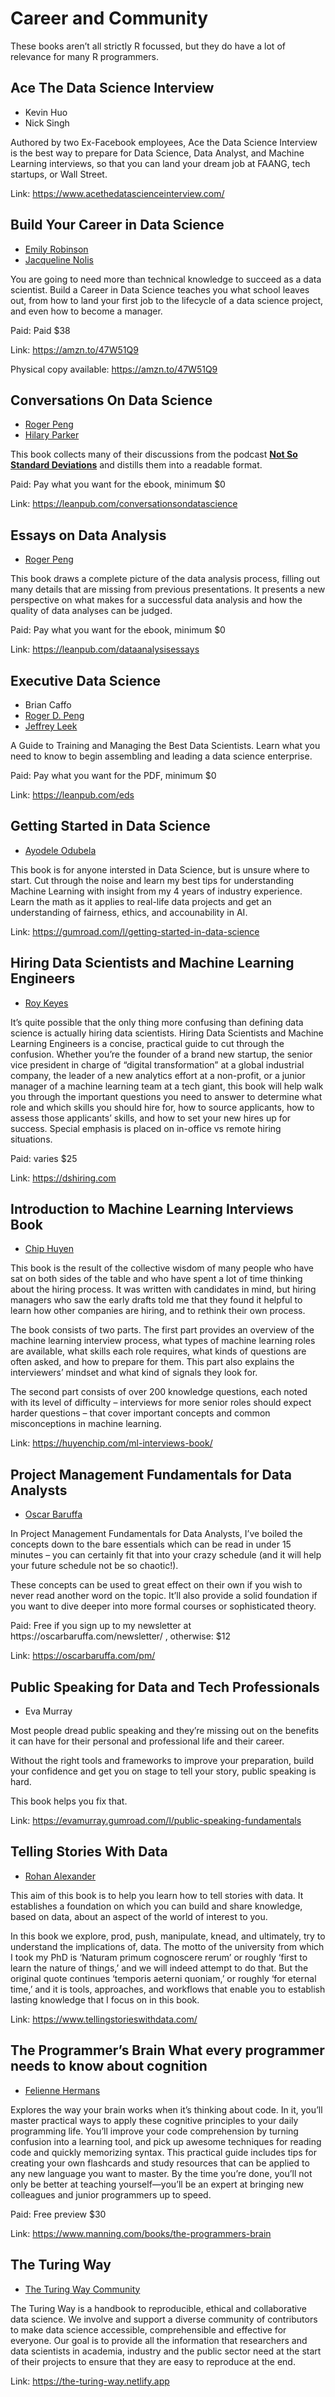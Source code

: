 # Career and Community

These books aren’t all strictly R focussed, but they do have a lot of relevance for many R programmers.

## Ace The Data Science Interview

- Kevin Huo
- Nick Singh

Authored by two Ex-Facebook employees, Ace the Data Science Interview is the best way to prepare for Data Science, Data Analyst, and Machine Learning interviews, so that you can land your dream job at FAANG, tech startups, or Wall Street.

Link: [https://www.acethedatascienceinterview.com/](https://www.acethedatascienceinterview.com/)

## Build Your Career in Data Science

- [Emily Robinson](https://twitter.com/robinson_es)
- [Jacqueline Nolis](https://twitter.com/skyetetra)

You are going to need more than technical knowledge to succeed as a data scientist. Build a Career in Data Science teaches you what school leaves out, from how to land your first job to the lifecycle of a data science project, and even how to become a manager.

Paid: Paid $38

Link: [https://amzn.to/47W51Q9](https://amzn.to/47W51Q9)

Physical copy available: [https://amzn.to/47W51Q9](https://amzn.to/47W51Q9)

## Conversations On Data Science

- [Roger Peng](https://twitter.com/rdpeng)
- [Hilary Parker](https://twitter.com/hspter)

This book collects many of their discussions from the podcast [**Not So
Standard Deviations**](https://soundcloud.com/nssd-podcast) and distills
them into a readable format.

Paid: Pay what you want for the ebook, minimum $0

Link: [https://leanpub.com/conversationsondatascience](https://leanpub.com/conversationsondatascience)

## Essays on Data Analysis

- [Roger Peng](https://twitter.com/rdpeng)

This book draws a complete picture of the data analysis process, filling
out many details that are missing from previous presentations. It
presents a new perspective on what makes for a successful data analysis
and how the quality of data analyses can be judged.

Paid: Pay what you want for the ebook, minimum $0

Link: [https://leanpub.com/dataanalysisessays](https://leanpub.com/dataanalysisessays)

## Executive Data Science

- Brian Caffo
- [Roger D. Peng](https://twitter.com/rdpeng)
- [Jeffrey Leek](@jtleek)

A Guide to Training and Managing the Best Data Scientists. Learn what
you need to know to begin assembling and leading a data science
enterprise.

Paid: Pay what you want for the PDF, minimum $0

Link: [https://leanpub.com/eds](https://leanpub.com/eds)

## Getting Started in Data Science

- [Ayodele Odubela](https://twitter.com/DataSciBae)

This book is for anyone intersted in Data Science, but is unsure where
to start. Cut through the noise and learn my best tips for understanding
Machine Learning with insight from my 4 years of industry experience.
Learn the math as it applies to real-life data projects and get an
understanding of fairness, ethics, and accounability in AI.

Link: [https://gumroad.com/l/getting-started-in-data-science](https://gumroad.com/l/getting-started-in-data-science)

## Hiring Data Scientists and Machine Learning Engineers

- [Roy Keyes](https://twitter.com/roycoding)

It's quite possible that the only thing more confusing than defining data science is actually hiring data scientists. Hiring Data Scientists and Machine Learning Engineers is a concise, practical guide to cut through the confusion. Whether you're the founder of a brand new startup, the senior vice president in charge of "digital transformation" at a global industrial company, the leader of a new analytics effort at a non-profit, or a junior manager of a machine learning team at a tech giant, this book will help walk you through the important questions you need to answer to determine what role and which skills you should hire for, how to source applicants, how to assess those applicants' skills, and how to set your new hires up for success. Special emphasis is placed on in-office vs remote hiring situations.

Paid: varies $25

Link: [https://dshiring.com](https://dshiring.com)

## Introduction to Machine Learning Interviews Book

- [Chip Huyen](https://huyenchip.com/)

This book is the result of the collective wisdom of many people who have sat on both sides of the table and who have spent a lot of time thinking about the hiring process. It was written with candidates in mind, but hiring managers who saw the early drafts told me that they found it helpful to learn how other companies are hiring, and to rethink their own process.

The book consists of two parts. The first part provides an overview of the machine learning interview process, what types of machine learning roles are available, what skills each role requires, what kinds of questions are often asked, and how to prepare for them. This part also explains the interviewers’ mindset and what kind of signals they look for.

The second part consists of over 200 knowledge questions, each noted with its level of difficulty -- interviews for more senior roles should expect harder questions -- that cover important concepts and common misconceptions in machine learning.

Link: [https://huyenchip.com/ml-interviews-book/](https://huyenchip.com/ml-interviews-book/)

## Project Management Fundamentals for Data Analysts

- [Oscar Baruffa](https://twitter.com/OscarBaruffa)

In Project Management Fundamentals for Data Analysts, I’ve boiled the concepts down to the bare essentials which can be read in under 15 minutes – you can certainly fit that into your crazy schedule (and it will help your future schedule not be so chaotic!).

These concepts can be used to great effect on their own if you wish to never read another word on the topic. It’ll also provide a solid foundation if you want to dive deeper into more formal courses or sophisticated theory.

Paid: Free if you sign up to my newsletter at https://oscarbaruffa.com/newsletter/ , otherwise: $12

Link: [https://oscarbaruffa.com/pm/](https://oscarbaruffa.com/pm/)

## Public Speaking for Data and Tech Professionals

- Eva Murray

Most people dread public speaking and they’re missing out on the benefits it can have for their personal and professional life and their career.

Without the right tools and frameworks to improve your preparation, build your confidence and get you on stage to tell your story, public speaking is hard.

This book helps you fix that.

Link: [https://evamurray.gumroad.com/l/public-speaking-fundamentals](https://evamurray.gumroad.com/l/public-speaking-fundamentals)

## Telling Stories With Data

- [Rohan Alexander](https://twitter.com/RohanAlexander)

This aim of this book is to help you learn how to tell stories with data. It establishes a foundation on which you can build and share knowledge, based on data, about an aspect of the world of interest to you.

In this book we explore, prod, push, manipulate, knead, and ultimately, try to understand the implications of, data. The motto of the university from which I took my PhD is ‘Naturam primum cognoscere rerum’ or roughly ‘first to learn the nature of things,’ and we will indeed attempt to do that. But the original quote continues ‘temporis aeterni quoniam,’ or roughly ‘for eternal time,’ and it is tools, approaches, and workflows that enable you to establish lasting knowledge that I focus on in this book.

Link: [https://www.tellingstorieswithdata.com/](https://www.tellingstorieswithdata.com/)

## The Programmer's Brain  What every programmer needs to know about cognition

- [Felienne Hermans](https://twitter.com/Felienne)

Explores the way your brain works when it’s thinking about code. In it, you’ll master practical ways to apply these cognitive principles to your daily programming life. You’ll improve your code comprehension by turning confusion into a learning tool, and pick up awesome techniques for reading code and quickly memorizing syntax. This practical guide includes tips for creating your own flashcards and study resources that can be applied to any new language you want to master. By the time you’re done, you’ll not only be better at teaching yourself—you’ll be an expert at bringing new colleagues and junior programmers up to speed.

Paid: Free preview $30

Link: [https://www.manning.com/books/the-programmers-brain](https://www.manning.com/books/the-programmers-brain)

## The Turing Way

- [The Turing Way Community](http://doi.org/10.5281/zenodo.3233853)

The Turing Way is a handbook to reproducible, ethical and collaborative data science. We involve and support a diverse community of contributors to make data science accessible, comprehensible and effective for everyone. Our goal is to provide all the information that researchers and data scientists in academia, industry and the public sector need at the start of their projects to ensure that they are easy to reproduce at the end.

Link: [https://the-turing-way.netlify.app](https://the-turing-way.netlify.app)


